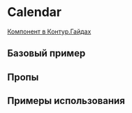 
<Meta of={CalendarDayStories} />

# Calendar

[Компонент в Контур.Гайдах](https)

## Базовый пример

<Primary />

## Пропы

<Controls />

## Примеры использования

<Stories/>
